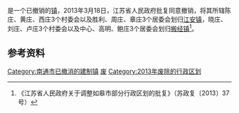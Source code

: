 {{中国乡级行政区|32/06/82/114/000}}

'''{{PAGENAMEBASE}}'''是{{PRC admin/fullname|32/06/82}}一个已撤销的[[行政建制镇|镇]]，2013年3月18日，江苏省人民政府批复同意撤销{{PAGENAMEBASE}}，将其所辖陈庄、黄庄、西庄3个村委会以及胜利、周庄、章庄3个居委会划归[[江安镇_(如皋市)|江安镇]]，晓庄、刘庄、卢庄3个村委会以及中心、高明、鲍庄3个居委会划归[[搬经镇|搬经镇]]<ref>《江苏省人民政府关于调整如皋市部分行政区划的批复》（苏政复〔2013〕37号）</ref>。

== 参考资料 ==
{{reflist}}

{{江苏行政区划小作品}}
[[Category:南通市已撤消的建制镇|Category:南通市已撤消的建制镇]]
[[Category:如皋市行政区划|废]]
[[Category:2013年废除的行政区划|Category:2013年废除的行政区划]]